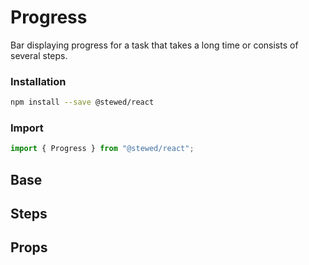 
# Progress

Bar displaying progress for a task that takes a long time or consists of several steps.

### Installation

```bash
npm install --save @stewed/react
```

### Import

```js
import { Progress } from "@stewed/react";
```

<Meta of={ProgressStories} />

## Base

<Canvas of={ProgressStories.Base} />

## Steps

<Canvas of={ProgressStories.Steps} />

## Props

<ArgTypes of={ProgressStories} />
